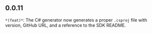 ## 0.0.11
`*(feat)*`: The C# generator now generates a proper `.csproj` file with version, GitHub URL, and a reference to the SDK README.

